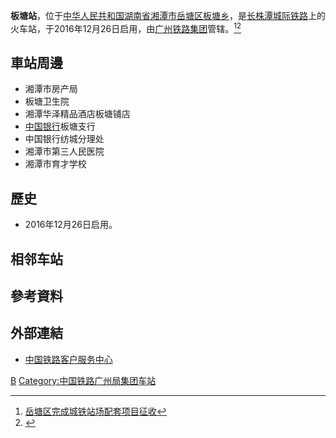 {{expand|time=2017-01-15T00:28:53+00:00}}
{{Infobox China railway station
|车站名称 = 板塘站
|图片 = 板塘站1站台.jpg
|图片介绍 = 1站台
|其他名称 =
|坐标 = {{coord|27|51|29.15|N|112|57|6.32|E|display=inline,title}}
|车站拼音 = Bantang
|英文名称 = Bantang Railway Station
|车站代码 = 
|电报码 = NGQ
|拼音码 = BTA
|车站地址 = [[湖南省|湖南省]][[湘潭市|湘潭市]][[岳塘区|岳塘区]][[板塘乡|板塘乡]]
|归属 = [[广州铁路集团|广州铁路集团]][[株洲站|株洲车站]]城际车间<Ref>
{{cite news|title=赵革：“摩托站长”风雨兼程|url=http://hnrb.voc.com.cn/hnrb_epaper/images/2019-03/12/13/2019031213_pdf.pdf|publisher=湖南日报|date=2019-03-12|accessdate=2019-10-22|archive-date=2019-10-22|archive-url=https://web.archive.org/web/20191022061359/http://hnrb.voc.com.cn/hnrb_epaper/images/2019-03/12/13/2019031213_pdf.pdf|dead-url=no}}
</ref>
|车站等级 = 
|线路 = [[长株潭城际铁路|长株潭城际铁路]]
|月台数目 = 
|股道数目 = 
}}
'''板塘站'''，位于[[中华人民共和国|中华人民共和国]][[湖南省|湖南省]][[湘潭市|湘潭市]][[岳塘区|岳塘区]][[板塘乡|板塘乡]]，是[[长株潭城际铁路|长株潭城际铁路]]上的火车站，于2016年12月26日启用，由[[广州铁路集团|广州铁路集团]]管辖。<ref>[http://news.xtol.cn/2016/0513/5051892.shtml 岳塘区完成城铁站场配套项目征收]{{Dead link|date=2020年1月 |bot=InternetArchiveBot |fix-attempted=yes }}</ref><ref>{{Cite web |url=http://news.xtol.cn/2016/1226/5097565.shtml |title=带你逛逛长株潭城铁湘潭4站 |access-date=2017-01-14 |archive-url=https://web.archive.org/web/20170102201930/http://news.xtol.cn/2016/1226/5097565.shtml |archive-date=2017-01-02 |dead-url=yes }}</ref>

==車站周邊==
* 湘潭市房产局
* 板塘卫生院
* 湘潭华泽精品酒店板塘铺店
* [[中国银行|中国银行]]板塘支行
* 中国银行纺城分理处
* 湘潭市第三人民医院
* 湘潭市育才学校

==歷史==
* 2016年12月26日启用。
== 相邻车站 ==
{{start rail box|[[File:China_Railways.svg|16px]] [[中国铁路|中国铁路]]}}
{{s-inop|[[荷塘站|荷塘站]]|{{站|长沙西}}方向}}
{{s-line|[[长株潭城际铁路|长株潭城际铁路]]<br />板塘站}}
{{s-inop|[[湘潭站|湘潭站]]|终点站}}
{{end box}}

==參考資料==
{{reflist}}
==外部連結==
* [http://www.12306.cn/mormhweb/ 中国铁路客户服务中心] {{Wayback|url=http://www.12306.cn/mormhweb/ |date=20180205163941 }}
{{China-rail-stub}}
{{长株潭城际铁路}}
[[Category:湘潭市铁路车站|B]]
[[Category:中国铁路广州局集团车站|Category:中国铁路广州局集团车站]]